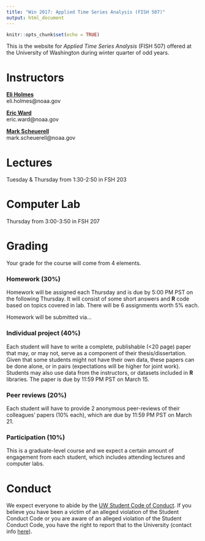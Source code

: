 ```yaml
---
title: "Win 2017: Applied Time Series Analysis (FISH 507)"
output: html_document
---
```


```r
knitr::opts_chunk$set(echo = TRUE)
```

This is the website for _Applied Time Series Analysis_ (FISH 507) offered at the University of Washington during winter quarter of odd years.

# Instructors

[__Eli Holmes__](https://faculty.washington.edu/eeholmes/)  
eli.holmes@noaa.gov

[__Eric Ward__](https://faculty.washington.edu/warde/)  
eric.ward@noaa.gov

[__Mark Scheuerell__](https://faculty.washington.edu/scheuerl/)  
mark.scheuerell@noaa.gov

# Lectures

Tuesday & Thursday from 1:30-2:50 in FSH 203

# Computer Lab

Thursday from 3:00-3:50 in FSH 207

# Grading

Your grade for the course will come from 4 elements.

### Homework (30%)  
Homework will be assigned each Thursday and is due by 5:00 PM PST on the following Thursday. It will consist of some short answers and __R__ code based on topics covered in lab. There will be 6 assignments worth 5% each.

Homework will be submitted via...

### Individual project (40%)  
Each student will have to write a complete, publishable (<20 page) paper that may, or may not, serve as a component of their thesis/dissertation. Given that some students might not have their own data, these papers can be done alone, or in pairs (expectations will be higher for joint work). Students may also use data from the instructors, or datasets included in __R__ libraries. The paper is due by 11:59 PM PST on March 15.

### Peer reviews (20%)  
Each student will have to provide 2 anonymous peer-reviews of their colleagues’ papers (10% each), which are due by 11:59 PM PST on March 21.

### Participation (10%)  
This is a graduate-level course and we expect a certain amount of engagement from each student, which includes attending lectures and computer labs.

# Conduct

We expect everyone to abide by the [UW Student Code of Conduct](https://www.washington.edu/admin/rules/policies/WAC/478-120TOC.html). If you believe you have been a victim of an alleged violation of the Student Conduct Code or you are aware of an alleged violation of the Student Conduct Code, you have the right to report that to the University (contact info [here](https://www.washington.edu/cssc/for-students-2/)).